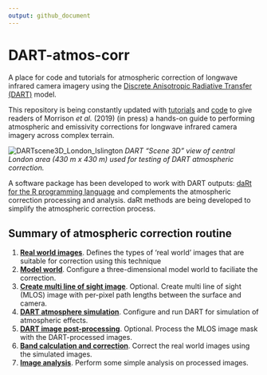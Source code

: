 ```yaml
---
output: github_document
---
```

# DART-atmos-corr
A place for code and tutorials for atmospheric correction of longwave infrared camera imagery using the [Discrete Anisotropic Radiative Transfer (DART)](http://www.cesbio.ups-tlse.fr/us/dart.html) model.

This repository is being constantly updated with [tutorials](tutorials) and [code](code) to give readers of Morrison *et al.* (2019) (in press) a hands-on guide to performing atmospheric and emissivity corrections for longwave infrared camera imagery across complex terrain.

![DARTscene3D_London_Islington](readme/DARTscene3D_London_Islington.PNG)
*DART "Scene 3D" view of central London area (430 m x 430 m) used for testing of DART atmospheric correction.*

A software package has been developed to work with DART outputs: [daRt for the R programming language](https://github.com/willmorrison1/daRt) and complements the atmospheric correction processing and analysis. daRt methods are being developed to simplify the atmospheric correction process. 

## Summary of atmospheric correction routine 

1. [**Real world images**](https://github.com/willmorrison1/DART-atmos-corr/tree/master/tutorials/London/DARTsimulation). 
Defines the types of 'real world' images that are suitable for correction using this technique
2. [**Model world**](https://github.com/willmorrison1/DART-atmos-corr/tree/master/tutorials/London/DARTsimulation). 
 Configure a three-dimensional model world to faciliate the correction.
3. [**Create multi line of sight image**](https://github.com/willmorrison1/DART-atmos-corr/tree/master/tutorials/London/DARTsimulation). 
 Optional. Create multi line of sight (MLOS) image with per-pixel path lengths between the surface and camera.
4. [**DART atmosphere simulation**](https://github.com/willmorrison1/DART-atmos-corr/tree/master/tutorials/London/DARTsimulation). 
 Configure and run DART for simulation of atmospheric effects.
5. [**DART image post-processing**](https://github.com/willmorrison1/DART-atmos-corr/tree/master/tutorials/London/DARTsimulation). 
 Optional. Process the MLOS image mask with the DART-processed images.
6. [**Band calculation and correction**](https://github.com/willmorrison1/DART-atmos-corr/tree/master/tutorials/London/DARTsimulation). 
 Correct the real world images using the simulated images.
7. [**Image analysis**](https://github.com/willmorrison1/DART-atmos-corr/tree/master/tutorials/London/DARTsimulation). Perform some simple analysis on processed images.



